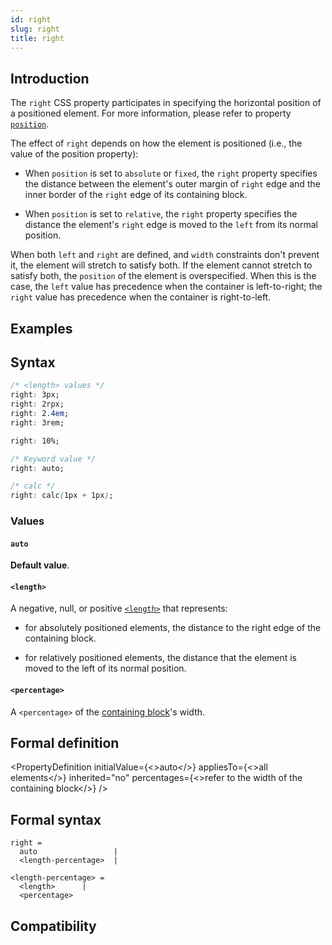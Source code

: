 ```yaml
---
id: right
slug: right
title: right
---
```


## Introduction

The `right` CSS property participates in specifying the horizontal position of a positioned element. For more information, please refer to property [`position`](./position).

The effect of `right` depends on how the element is positioned (i.e., the value of the position property):

- When `position` is set to `absolute` or `fixed`, the `right` property specifies the distance between the element's outer margin of `right` edge and the inner border of the `right` edge of its containing block.

- When `position` is set to `relative`, the `right` property specifies the distance the element's `right` edge is moved to the `left` from its normal position.

When both `left` and `right` are defined, and `width` constraints don't prevent it, the element will stretch to satisfy both. If the element cannot stretch to satisfy both, the `position` of the element is overspecified. When this is the case, the `left` value has precedence when the container is left-to-right; the `right` value has precedence when the container is right-to-left.

## Examples


<Go
  example="css-api"
  defaultFile="src/right/App.tsx"
  img="https://lf-lynx.tiktok-cdns.com/obj/lynx-artifacts-oss-sg/lynx-website/assets/doc/css/right.jpg"
  entry="src/right"
  animatable="yes"
  defaultEntryFile="dist/right.lynx.bundle"
/>

## Syntax

```css
/* <length> values */
right: 3px;
right: 2rpx;
right: 2.4em;
right: 3rem;

right: 10%;

/* Keyword value */
right: auto;

/* calc */
right: calc(1px + 1px);
```

### Values

#### `auto`

**Default value**.

#### `<length>`

A negative, null, or positive [`<length>`](/api/css/data-type/length.mdx) that represents:

- for absolutely positioned elements, the distance to the right edge of the containing block.

- for relatively positioned elements, the distance that the element is moved to the left of its normal position.

#### `<percentage>`

A `<percentage>` of the [containing block](https://developer.mozilla.org/en-US/docs/Web/CSS/Containing_block)'s width.

## Formal definition


<PropertyDefinition
  initialValue={<>auto</>}
  appliesTo={<>all elements</>}
  inherited="no"
  percentages={<>refer to the width of the containing block</>}
/>

## Formal syntax

```
right =
  auto                 |
  <length-percentage>  |

<length-percentage> =
  <length>      |
  <percentage>
```

## Compatibility


<LegacyCompatTable metadata="css/properties/right" />
